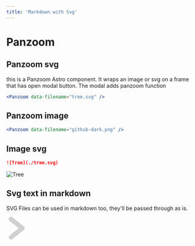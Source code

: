 ```yaml
---
title: 'Markdown with Svg'
---
```


# Panzoom
## Panzoom svg

this is a Panzoom Astro component. It wraps an image or svg on a frame that has open modal button. The modal adds panzoom function

```jsx
<Panzoom data-filename="tree.svg" />
```

<Panzoom data-filename="tree.svg" />

## Panzoom image
```jsx
<Panzoom data-filename="github-dark.png" />
```

<Panzoom data-filename="github-dark.png" />

## Image svg
```markdown
![Tree](./tree.svg)
```


![Tree](./tree.svg)

## Svg text in markdown

SVG Files can be used in markdown too, they'll be passed through as is.

<svg viewBox="0 0 100 100" width="60" height="60" fill="#00000000" xmlns="http://www.w3.org/2000/svg">
    <path d="M 20,10 L 70,50 L 20,90" stroke-width="20px" stroke="#d0d0d0" stroke-linecap="round" stroke-linejoin="round"></path>
</svg>
